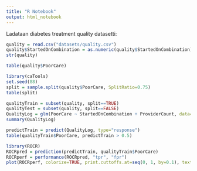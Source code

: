```yaml
---
title: "R Notebook"
output: html_notebook
---
```


Ladataan diabetes treatment quality datasetti:

```r
quality = read.csv("datasets/quality.csv")
quality$StartedOnCombination = as.numeric(quality$StartedOnCombination)
str(quality)
```

```r
table(quality$PoorCare)
```
```r
library(caTools)
set.seed(88)
split = sample.split(quality$PoorCare, SplitRatio=0.75)
table(split)
```
```r
qualityTrain = subset(quality, split==TRUE)
qualityTest = subset(quality, split==FALSE)
QualityLog = glm(PoorCare ~ StartedOnCombination + ProviderCount, data=qualityTrain, family=binomial)
summary(QualityLog)
```
```r
predictTrain = predict(QualityLog, type="response")
table(qualityTrain$PoorCare, predictTrain > 0.5)
```
```r
library(ROCR)
ROCRpred = prediction(predictTrain, qualityTrain$PoorCare)
ROCRperf = performance(ROCRpred, "tpr", "fpr")
plot(ROCRperf, colorize=TRUE, print.cuttoffs.at=seq(0, 1, by=0.1), text.adj=c(-0.2, 1.7))
```

